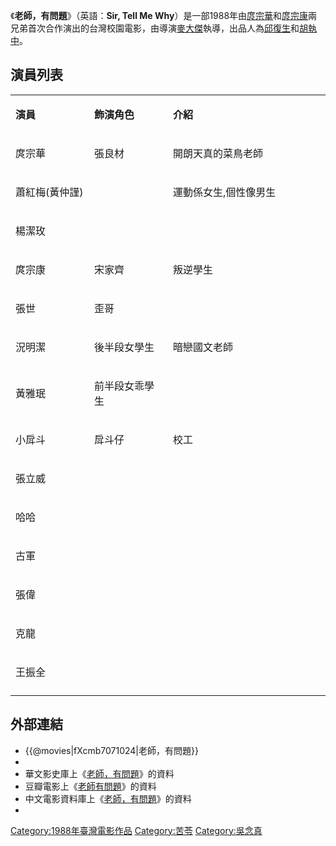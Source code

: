 《'''老師，有問題'''》（英語：'''Sir, Tell Me Why'''）是一部1988年由[[庹宗華|庹宗華]]和[[庹宗康|庹宗康]]兩兄弟首次合作演出的台灣校園電影，由導演[[麥大傑|麥大傑]]執導，出品人為[[邱復生|邱復生]]和[[胡執中|胡執中]]。

{{電影資訊框
| 片名 = 老師，有問題
| 電影原名 = Sir, Tell Me Why 
| 圖像 = 
| 圖像大小 = 
| 圖像說明 = 
| 片名表記 = 
| 副標題 =「他們說：學生有問題！其實是……」
| 導演 = [[麥大傑|麥大傑]]
| 監製 = [[吳功|吳功]]
| 製片 = [[董今舒|董今舒]]
| 動作指導 = 
| 編劇 = [[吳念真|吳念真]]
| 劇本 = 
| 道具 = [[林山河|林山河]]
| 故事 = 
| 原著 = [[苦苓|苦苓]]
| 旁白 = 
| 統籌 = 
| 燈光=[[彭志勇|彭志勇]]、[[韓依雄|韓依雄]]
| 主演 =[[庹宗華|庹宗華]]、[[蕭紅梅|蕭紅梅]]、[[楊潔玫|楊潔玫]]<br>[[庹宗康|庹宗康]]、[[張世|張世]]、[[況明潔|況明潔]]<br>其他參見演員列表
| 配樂 = 
| 主題曲 = [[城市少女|城市少女]]《'''老師有問題'''》<br>
作詞：方麗莎<br>作曲：張弘毅<br>編曲：陳玉立
| 片尾曲 = 
| 攝影 = [[李屏賓|李屏賓]]
| 剪輯 = [[黃秋貴|黃秋貴]]
| 音效 = [[張弘毅|張弘毅]]
| 製片商 = [[群龍影業有限公司|群龍影業有限公司]] 出品
| 片長 = 96分鐘
| 產地 = {{台灣電影產地}}
| 語言 = [[中華民國國語|國語]]
| 上映日期 = {{film date|1988|||臺灣}}
| 發行商 = [[東華影業股份有限公司|東華影業股份有限公司]] 發行
| 發行日期 = 
| 公映許可 = 
| 預算 = 
| 票房 = 
| 官方網站 = 
}}

==演員列表==
{| class="wikitable" style="width:60%"
|- style="background:#9370DB; color:white" align=center
| style="width:8%" |'''演員'''
| style="width:8%" |'''飾演角色'''
| style="width:16%" |'''介紹'''
|-
|庹宗華
|張良材
| align="left" |開朗天真的菜鳥老師
|-
|蕭紅梅(黃仲謹)
|
|運動係女生,個性像男生
|-
|楊潔玫
|
|
|-
|庹宗康
|宋家齊
|叛逆學生
|-
|張世
|歪哥
|
|-
|況明潔
|後半段女學生
|暗戀國文老師
|-
|黃雅珉
|前半段女乖學生
|
|-
|小戽斗
|戽斗仔
|校工
|-
|張立威
|
|
|-
|哈哈
|
|
|-
|古軍
|
|
|-
|張偉
|
|
|-
|克龍
|
|
|-
|王振全
|
|
|-
|}

==外部連結==
*{{@movies|fXcmb7071024|老師，有問題}}
*{{hkmdb title|15017|老師，有問題}}
*華文影史庫上《[https://moviecool.asia/film/gGGtOnsu1BEV 老師，有問題]》的資料{{Zh-tw}}
*豆瓣電影上《[https://m.douban.com/movie/subject/3431861/ 老師有問題]》的資料{{Zh-tw}}
*中文電影資料庫上《[https://www.dianying.com/ft/title/lsy19882 老師，有問題]》的資料{{Zh-tw}}
*{{imdb title|tt3188170|老師，有問題}}

[[Category:1988年臺灣電影作品|Category:1988年臺灣電影作品]]
[[Category:苦苓|Category:苦苓]]
[[Category:吳念真|Category:吳念真]]
{{movie-stub}}